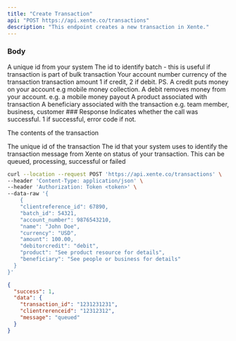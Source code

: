 ```yaml
---
title: "Create Transaction"
api: "POST https://api.xente.co/transactions"
description: "This endpoint creates a new transaction in Xente."
---
```


### Body

<ParamField body="clientreference_id" type="string">
  A unique id from your system 
</ParamField>
<ParamField body="batch_id" type="string">
  The id to identify batch - this is useful if transaction is part of bulk transaction
</ParamField>
<ParamField body="account_number" type="string">
  Your account number
</ParamField>
<ParamField body="currency" type="string">
  currency of the transaction
</ParamField>
<ParamField body="amount" type="number">
  transaction amount
</ParamField>
<ParamField body="debitorcredit" type="number">
   1 if credit, 2 if debit. PS. A credit puts money on your account e.g mobile money collection. A debit removes money from your account. e.g. a mobile money payout
</ParamField>
<ParamField body="product" type="object">
  A product associated with transaction 
</ParamField>
<ParamField body="beneficiary" type="object">
  A beneficiary associated with the transaction e.g. team member, business, customer 
</ParamField>
### Response

<ResponseField name="success" type="number">
  Indicates whether the call was successful. 1 if successful, error code if not.
</ResponseField>

<ResponseField name="data" type="object">

The contents of the transaction

<Expandable title="Toggle object">

<ResponseField name="transaction_id" type="number">
  The unique id of the transaction 
</ResponseField>

<ResponseField name="clientreference_id" type="number">
  The id that your system uses to identify the transaction
</ResponseField>

<ResponseField name="message" type="string">
  message from Xente on status of your transaction. This can be queued, processing, successful or failed
</ResponseField>

</Expandable>

</ResponseField>

<RequestExample>

```bash Request
curl --location --request POST 'https://api.xente.co/transactions' \
--header 'Content-Type: application/json' \
--header 'Authorization: Token <token>' \
--data-raw '{
    {
    "clientreference_id": 67890,
    "batch_id": 54321,
    "account_number": 9876543210,
    "name": "John Doe",
    "currency": "USD",
    "amount": 100.00,
    "debitorcredit": "debit", 
    "product": "See product resource for details",
    "beneficiary": "See people or business for details"
  }
}'
```

</RequestExample>

<ResponseExample>

```json Response
{
  "success": 1,
  "data": {
    "transaction_id": "1231231231",
    "clientrerenceid": "12312312",
    "message": "queued"
  }
}
```

</ResponseExample>
